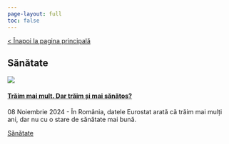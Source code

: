 ```yaml
---
page-layout: full
toc: false
---
```


<script src="defined_functions/masonry_sorting.js"></script>


:::{.column-page}

<a href="/index.html" class="navigation-link navigation-link--standalone">< Înapoi la pagina principală</a>

## Sănătate {.topic-title}

::: {#masonry-container}


<!-- Graphic 1  -->


::: {.blog-item style="grid-row: span 16;"}
::: {.blog-item__image}
<a href="../grafice.html#Trăim%20mai%20mult.%20Dar%20trăim%20și%20mai%20sănătos?" class="blog-item__image-link">
![](../image_index/20241108.jpg)</a>
:::
::: {.blog-item__content}
#### <a href="../grafice.html#Trăim%20mai%20mult.%20Dar%20trăim%20și%20mai%20sănătos?">Trăim mai mult. Dar trăim și mai sănătos?</a>
<time class="italic-date" datetime="08 Noiembrie 2024">08 Noiembrie 2024</time> - În România, datele Eurostat arată că trăim mai mulți ani, dar nu cu o stare de sănătate mai bună.
:::
::: {.blog-item__footer}
<a href="/tag/sănătate.html">Sănătate</a>
:::
:::


<!-- -->
:::
:::
<!-- -->


